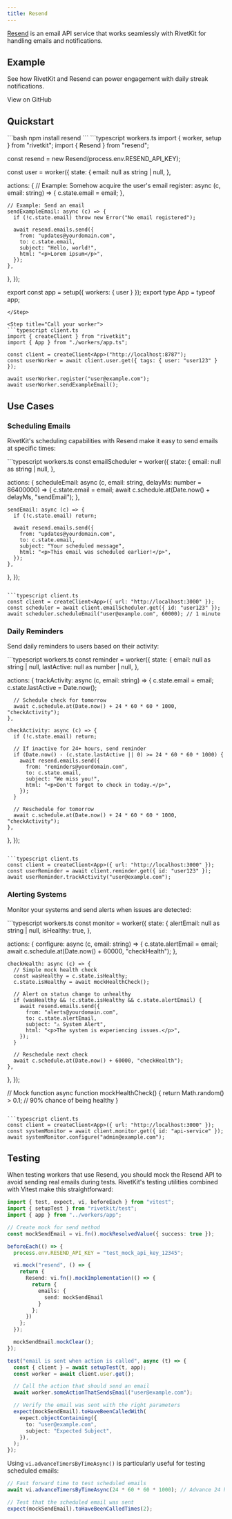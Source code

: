 ```yaml
---
title: Resend
---
```


[Resend](https://resend.com) is an email API service that works seamlessly with RivetKit for handling emails and notifications.

## Example

See how RivetKit and Resend can power engagement with daily streak notifications.

<Card icon="fire" title="Streaks" href="https://github.com/rivet-gg/rivetkit/tree/main/examples/resend-streaks">View on GitHub</Card>

## Quickstart

<Steps>
<Step title="Install Resend SDK">
```bash
npm install resend
```
</Step>

<Step title="Create a worker with Resend">
```typescript workers.ts
import { worker, setup } from "rivetkit";
import { Resend } from "resend";

const resend = new Resend(process.env.RESEND_API_KEY);

const user = worker({
  state: {
    email: null as string | null,
  },

  actions: {
    // Example: Somehow acquire the user's email
    register: async (c, email: string) => {
      c.state.email = email;
    },

    // Example: Send an email
    sendExampleEmail: async (c) => {
      if (!c.state.email) throw new Error("No email registered");
      
      await resend.emails.send({
        from: "updates@yourdomain.com",
        to: c.state.email,
        subject: "Hello, world!",
        html: "<p>Lorem ipsum</p>",
      });
    },
  },
});

export const app = setup({ workers: { user } });
export type App = typeof app;
```
</Step>

<Step title="Call your worker">
```typescript client.ts
import { createClient } from "rivetkit";
import { App } from "./workers/app.ts";

const client = createClient<App>("http://localhost:8787");
const userWorker = await client.user.get({ tags: { user: "user123" } });

await userWorker.register("user@example.com");
await userWorker.sendExampleEmail();
```
</Step>
</Steps>

## Use Cases

### Scheduling Emails

RivetKit's scheduling capabilities with Resend make it easy to send emails at specific times:

<CodeGroup>
```typescript workers.ts
const emailScheduler = worker({
  state: {
    email: null as string | null,
  },

  actions: {
    scheduleEmail: async (c, email: string, delayMs: number = 86400000) => {
      c.state.email = email;
      await c.schedule.at(Date.now() + delayMs, "sendEmail");
    },
    
    sendEmail: async (c) => {
      if (!c.state.email) return;
      
      await resend.emails.send({
        from: "updates@yourdomain.com",
        to: c.state.email,
        subject: "Your scheduled message",
        html: "<p>This email was scheduled earlier!</p>",
      });
    },
  },
});
```

```typescript client.ts
const client = createClient<App>({ url: "http://localhost:3000" });
const scheduler = await client.emailScheduler.get({ id: "user123" });
await scheduler.scheduleEmail("user@example.com", 60000); // 1 minute
```
</CodeGroup>

### Daily Reminders

Send daily reminders to users based on their activity:

<CodeGroup>
```typescript workers.ts
const reminder = worker({
  state: {
    email: null as string | null,
    lastActive: null as number | null,
  },

  actions: {
    trackActivity: async (c, email: string) => {
      c.state.email = email;
      c.state.lastActive = Date.now();
      
      // Schedule check for tomorrow
      await c.schedule.at(Date.now() + 24 * 60 * 60 * 1000, "checkActivity");
    },
    
    checkActivity: async (c) => {
      if (!c.state.email) return;
      
      // If inactive for 24+ hours, send reminder
      if (Date.now() - (c.state.lastActive || 0) >= 24 * 60 * 60 * 1000) {
        await resend.emails.send({
          from: "reminders@yourdomain.com",
          to: c.state.email,
          subject: "We miss you!",
          html: "<p>Don't forget to check in today.</p>",
        });
      }
      
      // Reschedule for tomorrow
      await c.schedule.at(Date.now() + 24 * 60 * 60 * 1000, "checkActivity");
    },
  },
});
```

```typescript client.ts
const client = createClient<App>({ url: "http://localhost:3000" });
const userReminder = await client.reminder.get({ id: "user123" });
await userReminder.trackActivity("user@example.com");
```
</CodeGroup>

### Alerting Systems

Monitor your systems and send alerts when issues are detected:

<CodeGroup>
```typescript workers.ts
const monitor = worker({
  state: {
    alertEmail: null as string | null,
    isHealthy: true,
  },

  actions: {
    configure: async (c, email: string) => {
      c.state.alertEmail = email;
      await c.schedule.at(Date.now() + 60000, "checkHealth");
    },
    
    checkHealth: async (c) => {
      // Simple mock health check
      const wasHealthy = c.state.isHealthy;
      c.state.isHealthy = await mockHealthCheck();
      
      // Alert on status change to unhealthy
      if (wasHealthy && !c.state.isHealthy && c.state.alertEmail) {
        await resend.emails.send({
          from: "alerts@yourdomain.com",
          to: c.state.alertEmail,
          subject: "⚠️ System Alert",
          html: "<p>The system is experiencing issues.</p>",
        });
      }
      
      // Reschedule next check
      await c.schedule.at(Date.now() + 60000, "checkHealth");
    },
  },
});

// Mock function
async function mockHealthCheck() {
  return Math.random() > 0.1; // 90% chance of being healthy
}
```

```typescript client.ts
const client = createClient<App>({ url: "http://localhost:3000" });
const systemMonitor = await client.monitor.get({ id: "api-service" });
await systemMonitor.configure("admin@example.com");
```
</CodeGroup>

## Testing

When testing workers that use Resend, you should mock the Resend API to avoid sending real emails during tests. RivetKit's testing utilities combined with Vitest make this straightforward:

```typescript
import { test, expect, vi, beforeEach } from "vitest";
import { setupTest } from "rivetkit/test";
import { app } from "../workers/app";

// Create mock for send method
const mockSendEmail = vi.fn().mockResolvedValue({ success: true });

beforeEach(() => {
  process.env.RESEND_API_KEY = "test_mock_api_key_12345";

  vi.mock("resend", () => {
    return {
      Resend: vi.fn().mockImplementation(() => {
        return {
          emails: {
            send: mockSendEmail
          }
        };
      })
    };
  });

  mockSendEmail.mockClear();
});

test("email is sent when action is called", async (t) => {
  const { client } = await setupTest(t, app);
  const worker = await client.user.get();

  // Call the action that should send an email
  await worker.someActionThatSendsEmail("user@example.com");

  // Verify the email was sent with the right parameters
  expect(mockSendEmail).toHaveBeenCalledWith(
    expect.objectContaining({
      to: "user@example.com",
      subject: "Expected Subject",
    }),
  );
});
```

Using `vi.advanceTimersByTimeAsync()` is particularly useful for testing scheduled emails:

```typescript
// Fast forward time to test scheduled emails
await vi.advanceTimersByTimeAsync(24 * 60 * 60 * 1000); // Advance 24 hours

// Test that the scheduled email was sent
expect(mockSendEmail).toHaveBeenCalledTimes(2);
```

